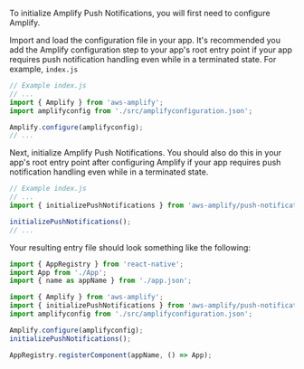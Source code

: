 To initialize Amplify Push Notifications, you will first need to configure Amplify.

Import and load the configuration file in your app. It's recommended you add the Amplify configuration step to your app's root entry point if your app requires push notification handling even while in a terminated state. For example, `index.js`

```js
// Example index.js
// ...
import { Amplify } from 'aws-amplify';
import amplifyconfig from './src/amplifyconfiguration.json';

Amplify.configure(amplifyconfig);
// ...
```

Next, initialize Amplify Push Notifications. You should also do this in your app's root entry point after configuring Amplify if your app requires push notification handling even while in a terminated state.

```js
// Example index.js
// ...
import { initializePushNotifications } from 'aws-amplify/push-notifications';

initializePushNotifications();
// ...
```

Your resulting entry file should look something like the following:

```js
import { AppRegistry } from 'react-native';
import App from './App';
import { name as appName } from './app.json';

import { Amplify } from 'aws-amplify';
import { initializePushNotifications } from 'aws-amplify/push-notifications';
import amplifyconfig from './src/amplifyconfiguration.json';

Amplify.configure(amplifyconfig);
initializePushNotifications();

AppRegistry.registerComponent(appName, () => App);
```

